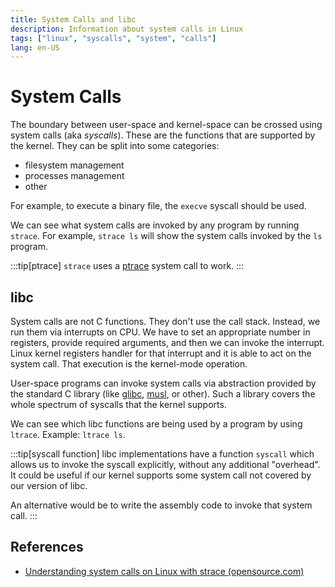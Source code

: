 ```yaml
---
title: System Calls and libc
description: Information about system calls in Linux
tags: ["linux", "syscalls", "system", "calls"]
lang: en-US
---
```



# System Calls

The boundary between user-space and kernel-space can be crossed using system
calls (aka *syscalls*). These are the functions that are supported by the
kernel. They can be split into some categories:

- filesystem management
- processes management
- other

For example, to execute a binary file, the `execve` syscall should be used.

We can see what system calls are invoked by any program by running `strace`. For
example, `strace ls` will show the system calls invoked by the `ls` program.

:::tip[ptrace]
`strace` uses a [ptrace](https://linux.die.net/man/2/ptrace) system call to work.
:::

## libc

System calls are not C functions. They don't use the call stack. Instead, we run
them via interrupts on CPU. We have to set an appropriate number in registers,
provide required arguments, and then we can invoke the interrupt. Linux kernel
registers handler for that interrupt and it is able to act on the system call.
That execution is the kernel-mode operation.

User-space programs can invoke system calls via abstraction provided by the
standard C library (like [glibc](https://www.gnu.org/software/libc/),
[musl](http://musl.libc.org/), or other). Such a library covers the whole
spectrum of syscalls that the kernel supports. 

We can see which libc functions are being used by a program by using `ltrace`. Example: `ltrace ls`.

:::tip[syscall function]
libc implementations have a function `syscall` which allows us to invoke the
syscall explicitly, without any additional "overhead". It could be useful if our
kernel supports some system call not covered by our version of libc.

An alternative would be to write the assembly code to invoke that system call.
:::

## References

- [Understanding system calls on Linux with strace (opensource.com)](https://opensource.com/article/19/10/strace#:~:text=A%20system%20call%20is%20a,processes%20and%20the%20Linux%20kernel.)
